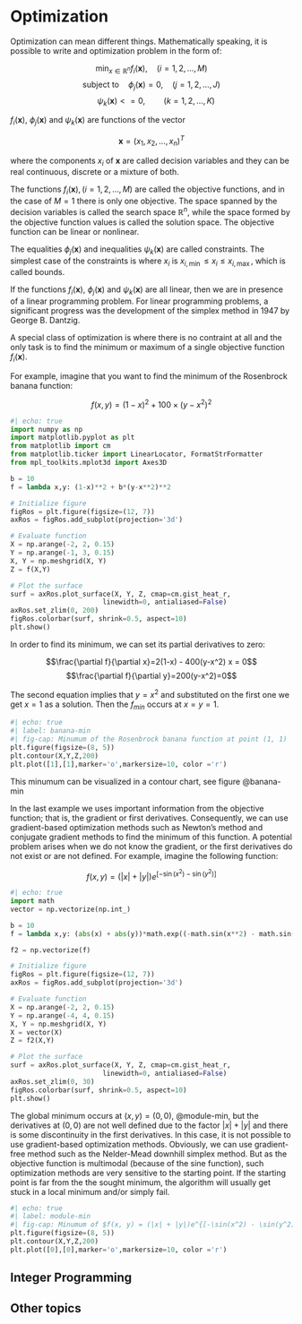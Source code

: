 # Optimization

Optimization can mean different things. Mathematically speaking, it is possible to write and optimization problem in the form of:

$$ \min_{x \in \mathbb{R}^n} f_{i}(\mathbf{x}), \quad (i=1, 2, \dots, M)$$
$$\textrm{subject to} \quad \phi_{j}(\mathbf{x}) = 0, \quad (j=1, 2, \dots, J)$$
$$\quad \psi_{k}(\mathbf{x}) <= 0, \quad \quad (k=1, 2, \dots, K)$$

$f_{i}(\mathbf{x})$, $\phi_{j}(\mathbf{x})$ and $\psi_{k}(\mathbf{x})$ are functions of the vector 

$$\mathbf{x} = (x_{1}, x_{2}, \dots, x_{n})^T$$

where the components $x_{i}$ of $\mathbf{x}$ are called decision variables and they can be real continuous, discrete or a mixture of both. 

The functions $f_{i}(\mathbf{x}), (i=1, 2, \dots, M)$ are called the objective functions, and in the case of $M=1$ there is only one objective. The space spanned by the decision variables is called the search space $\mathbb{R}^n$, while the space formed by the objective function values is called the solution space. The objective function can be linear or nonlinear.

The equalities $\phi_{j}(\mathbf{x})$ and inequalities $\psi_{k}(\mathbf{x})$ are called constraints. The simplest case of the constraints is where $x_{i}$ is $x_{i, \min} \leq x_{i} \leq x_{i, \max}$, which is called bounds.

If the functions $f_{i}(\mathbf{x})$, $\phi_{j}(\mathbf{x})$ and $\psi_{k}(\mathbf{x})$ are all linear, then we are in presence of a linear programming problem. For linear programming problems, a significant progress was the development of the simplex method in 1947 by George B. Dantzig. 

A special class of optimization is where there is no contraint at all and the only task is to find the minimum or maximum of a single objective function $f_{i}(\mathbf{x})$. 

For example, imagine that you want to find the minimum of the Rosenbrock banana function:

$$f(x, y) = (1 - x)^2 + 100 \times (y - x^2)^2$$

```python
#| echo: true
import numpy as np
import matplotlib.pyplot as plt
from matplotlib import cm
from matplotlib.ticker import LinearLocator, FormatStrFormatter
from mpl_toolkits.mplot3d import Axes3D

b = 10
f = lambda x,y: (1-x)**2 + b*(y-x**2)**2

# Initialize figure 
figRos = plt.figure(figsize=(12, 7))
axRos = figRos.add_subplot(projection='3d')

# Evaluate function
X = np.arange(-2, 2, 0.15)
Y = np.arange(-1, 3, 0.15)
X, Y = np.meshgrid(X, Y)
Z = f(X,Y)

# Plot the surface
surf = axRos.plot_surface(X, Y, Z, cmap=cm.gist_heat_r,
                       linewidth=0, antialiased=False)
axRos.set_zlim(0, 200)
figRos.colorbar(surf, shrink=0.5, aspect=10)
plt.show()
```

In order to find its minimum, we can set its partial derivatives to zero:

$$\frac{\partial f}{\partial x}=2(1-x) - 400(y-x^2) x = 0$$
$$\frac{\partial f}{\partial y}=200(y-x^2)=0$$

The second equation implies that $y=x^2$ and substituted on the first one we get $x=1$ as a solution. Then the $f_{min}$ occurs at $x=y=1$.

```python
#| echo: true
#| label: banana-min
#| fig-cap: Minumum of the Rosenbrock banana function at point (1, 1)
plt.figure(figsize=(8, 5))
plt.contour(X,Y,Z,200)
plt.plot([1],[1],marker='o',markersize=10, color ='r')
```

This minumum can be visualized in a contour chart, see figure @banana-min

In the last example we uses important information from the objective function; that is, the gradient or first derivatives. Consequently, we can use gradient-based optimization methods such as Newton's method and conjugate gradient methods to find the minimum of this function. A potential problem arises when we do not know the gradient, or the first derivatives do not exist or are not defined. For example, imagine the following function:

$$f(x, y) = (|x| + |y|)e^{[-\sin(x^2) - \sin(y^2)]}$$

```python
#| echo: true
import math
vector = np.vectorize(np.int_)

b = 10
f = lambda x,y: (abs(x) + abs(y))*math.exp((-math.sin(x**2) - math.sin(y**2)))

f2 = np.vectorize(f)

# Initialize figure 
figRos = plt.figure(figsize=(12, 7))
axRos = figRos.add_subplot(projection='3d')

# Evaluate function
X = np.arange(-2, 2, 0.15)
Y = np.arange(-4, 4, 0.15)
X, Y = np.meshgrid(X, Y)
X = vector(X)
Z = f2(X,Y)

# Plot the surface
surf = axRos.plot_surface(X, Y, Z, cmap=cm.gist_heat_r,
                       linewidth=0, antialiased=False)
axRos.set_zlim(0, 30)
figRos.colorbar(surf, shrink=0.5, aspect=10)
plt.show()
```

The global minimum occurs at $(x, y) = (0,0)$, @module-min, but the derivatives at $(0,0)$ are not well defined due to the factor $|x| + |y|$ and there is some discontinuity in the first derivatives. In this case, it is not possible to use gradient-based optimization methods. Obviously, we can use gradient-free method such as the Nelder-Mead downhill simplex method. But as the objective function is multimodal (because of the sine function), such optimization methods are very sensitive to the starting point. If the starting point is far from the the sought minimum, the algorithm will usually get stuck in a local minimum and/or simply fail. 

```python
#| echo: true
#| label: module-min
#| fig-cap: Minumum of $f(x, y) = (|x| + |y|)e^{[-\sin(x^2) - \sin(y^2)]}$ at point (0, 0)
plt.figure(figsize=(8, 5))
plt.contour(X,Y,Z,200)
plt.plot([0],[0],marker='o',markersize=10, color ='r')
```


## Integer Programming

## Other topics

